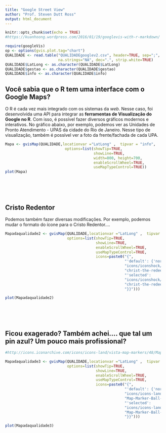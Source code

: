 ```yaml
---
title: "Google Street View"
author: "Prof. Steven Dutt Ross"
output: html_document
---
```


```r
knitr::opts_chunk$set(echo = TRUE)
#https://kuanhoong.wordpress.com/2016/01/19/googlevis-with-r-markdown/

require(googleVis)
op <- options(gvis.plot.tag="chart")
QUALIDADE <- read.table("QUALIDADEgooglev2.csv", header=TRUE, sep=";", 
                        na.strings="NA", dec=".", strip.white=TRUE)
QUALIDADE$LatLong <- as.character(QUALIDADE$LatLong)
QUALIDADE$gestao <- as.character(QUALIDADE$gestao)
QUALIDADE$info <- as.character(QUALIDADE$info)

```

## Você sabia que o R tem uma interface com o Google Maps?

O R é cada vez mais integrado com os sistemas da *web*. Nesse caso, foi desenvolvida uma API para integrar as **ferramentas de Visualização do Google no R**. Com isso, é possível fazer diversos gráficos modernos e interativos. No gráfico abaixo, por exemplo, podemos ver as Unidades de Pronto Atendimento - UPAS da cidade do Rio de Janeiro. Nesse tipo de visualização, também é possível ver a foto da frente/fachada de cada UPA.

```r

Mapa <- gvisMap(QUALIDADE,locationvar ="LatLong" ,  tipvar = "info",
                           options=list(showTip=TRUE, 
                                        showLine=TRUE, 
                                        width=800, height=700,
                                        enableScrollWheel=TRUE,
                                        useMapTypeControl=TRUE))
plot(Mapa)

```
<br>
<br>
<br>


## Cristo Redentor

Podemos também fazer diversas modificações. Por exemplo, podemos mudar o formato do ícone para o Cristo Redentor....

```r

Mapadaqualidade2 <- gvisMap(QUALIDADE,locationvar ="LatLong" ,  tipvar = "info",
                            options=list(showTip=TRUE, 
                                         showLine=TRUE, 
                                         enableScrollWheel=TRUE,
                                         useMapTypeControl=TRUE,
                                         icons=paste0("{",
                                                      "'default': {'normal':                                                                           'http://icons.iconarchive.com/",
                                                      "icons/iconshock/world-places/48/",
                                                      "christ-the-redeemer-icon.png',\n",
                                                      "'selected':                                                                                     'http://icons.iconarchive.com/",
                                                      "icons/iconshock/world-places/48/",
                                                      "christ-the-redeemer-icon.png'",
                                                      "}}")))

plot(Mapadaqualidade2)

```
<br>
<br>
<br>


## Ficou exagerado? Também achei.... que tal um pin azul? Um pouco mais profissional?


```r
#http://icons.iconarchive.com/icons/icons-land/vista-map-markers/48/Map-Marker-Ball-Right-Azure-icon.png

Mapadaqualidade3 <- gvisMap(QUALIDADE,locationvar ="LatLong" ,  tipvar = "info",
                            options=list(showTip=TRUE, 
                                         showLine=TRUE, 
                                         enableScrollWheel=TRUE,
                                         useMapTypeControl=TRUE,
                                         icons=paste0("{",
                                                      "'default': {'normal':                                                                           'http://icons.iconarchive.com/",
                                                      "icons/icons-land/vista-map-markers/48/",
                                                      "Map-Marker-Ball-Right-Azure-icon.png',\n",
                                                      "'selected':                                                                                     'http://icons.iconarchive.com/",
                                                      "icons/icons-land/vista-map-markers/48/",
                                                      "Map-Marker-Ball-Right-Azure-icon.png'",
                                                      "}}")))

plot(Mapadaqualidade3)

```
<br>
